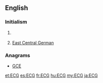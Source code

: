 ==English==

===Initialism===
{{rfc-header|Initialism}}
{{en-initialism}}

# {{context|cardiology|lang=en}} {{initialism of|electrocardiogram|lang=en}}
# [[East Central German]]

===Anagrams===
* [[GCE#English|GCE]]

[[et:ECG]]
[[es:ECG]]
[[fr:ECG]]
[[hu:ECG]]
[[my:ECG]]
[[ja:ECG]]